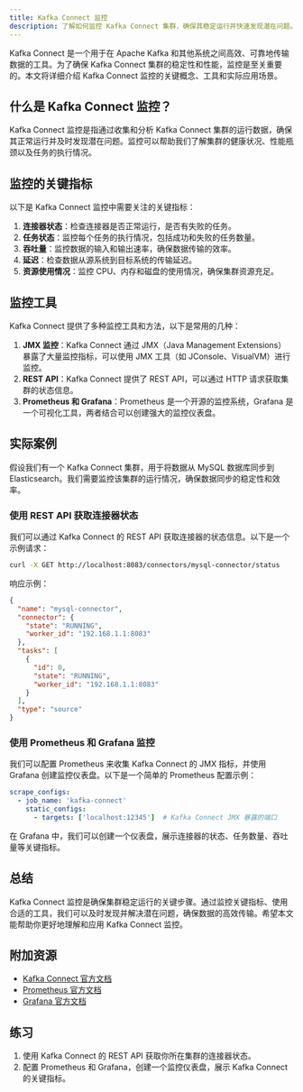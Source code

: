```yaml
---
title: Kafka Connect 监控
description: 了解如何监控 Kafka Connect 集群，确保其稳定运行并快速发现潜在问题。
---
```


Kafka Connect 是一个用于在 Apache Kafka 和其他系统之间高效、可靠地传输数据的工具。为了确保 Kafka Connect 集群的稳定性和性能，监控是至关重要的。本文将详细介绍 Kafka Connect 监控的关键概念、工具和实际应用场景。

## 什么是 Kafka Connect 监控？

Kafka Connect 监控是指通过收集和分析 Kafka Connect 集群的运行数据，确保其正常运行并及时发现潜在问题。监控可以帮助我们了解集群的健康状况、性能瓶颈以及任务的执行情况。

## 监控的关键指标

以下是 Kafka Connect 监控中需要关注的关键指标：

1. **连接器状态**：检查连接器是否正常运行，是否有失败的任务。
2. **任务状态**：监控每个任务的执行情况，包括成功和失败的任务数量。
3. **吞吐量**：监控数据的输入和输出速率，确保数据传输的效率。
4. **延迟**：检查数据从源系统到目标系统的传输延迟。
5. **资源使用情况**：监控 CPU、内存和磁盘的使用情况，确保集群资源充足。

## 监控工具

Kafka Connect 提供了多种监控工具和方法，以下是常用的几种：

1. **JMX 监控**：Kafka Connect 通过 JMX（Java Management Extensions）暴露了大量监控指标，可以使用 JMX 工具（如 JConsole、VisualVM）进行监控。
2. **REST API**：Kafka Connect 提供了 REST API，可以通过 HTTP 请求获取集群的状态信息。
3. **Prometheus 和 Grafana**：Prometheus 是一个开源的监控系统，Grafana 是一个可视化工具，两者结合可以创建强大的监控仪表盘。

## 实际案例

假设我们有一个 Kafka Connect 集群，用于将数据从 MySQL 数据库同步到 Elasticsearch。我们需要监控该集群的运行情况，确保数据同步的稳定性和效率。

### 使用 REST API 获取连接器状态

我们可以通过 Kafka Connect 的 REST API 获取连接器的状态信息。以下是一个示例请求：

```bash
curl -X GET http://localhost:8083/connectors/mysql-connector/status
```

响应示例：

```json
{
  "name": "mysql-connector",
  "connector": {
    "state": "RUNNING",
    "worker_id": "192.168.1.1:8083"
  },
  "tasks": [
    {
      "id": 0,
      "state": "RUNNING",
      "worker_id": "192.168.1.1:8083"
    }
  ],
  "type": "source"
}
```

### 使用 Prometheus 和 Grafana 监控

我们可以配置 Prometheus 来收集 Kafka Connect 的 JMX 指标，并使用 Grafana 创建监控仪表盘。以下是一个简单的 Prometheus 配置示例：

```yaml
scrape_configs:
  - job_name: 'kafka-connect'
    static_configs:
      - targets: ['localhost:12345']  # Kafka Connect JMX 暴露的端口
```

在 Grafana 中，我们可以创建一个仪表盘，展示连接器的状态、任务数量、吞吐量等关键指标。

## 总结

Kafka Connect 监控是确保集群稳定运行的关键步骤。通过监控关键指标、使用合适的工具，我们可以及时发现并解决潜在问题，确保数据的高效传输。希望本文能帮助你更好地理解和应用 Kafka Connect 监控。

## 附加资源

- [Kafka Connect 官方文档](https://kafka.apache.org/documentation/#connect)
- [Prometheus 官方文档](https://prometheus.io/docs/)
- [Grafana 官方文档](https://grafana.com/docs/)

## 练习

1. 使用 Kafka Connect 的 REST API 获取你所在集群的连接器状态。
2. 配置 Prometheus 和 Grafana，创建一个监控仪表盘，展示 Kafka Connect 的关键指标。